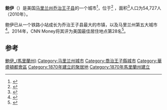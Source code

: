 {{Infobox settlement
|name                     = 鲍伊
|settlement_type          = 市
|image_skyline            = 2008 01 02 - MD564 @ Chapel Ave 03.JPG
|imagesize                = 250px
|image_seal               = 
|image_map                = Prince_George's_County_Maryland_Incorporated_and_Unincorporated_areas_Bowie_Highlighted.svg
|mapsize                  = 250x200px
| pushpin_label           = Bowie
|subdivision_type         = 国家
|subdivision_name         =美國
|subdivision_type1        = 州
|subdivision_name1        = 馬里蘭州
|subdivision_type2        = 县
|subdivision_name2        = [[乔治王子县|乔治王子县]]
|established_title        = 成立
|established_date         = 1916年
|unit_pref                = Imperial
|area_total_km2           = 47.94
|area_land_km2            = 47.73
|area_water_km2           = 0.21
|area_total_sq_mi         = 18.51
|area_land_sq_mi          = 18.43
|area_water_sq_mi         = 0.08
|population_as_of         = [[2010年美國人口普查|2010]]
|population_est           = 57646
|pop_est_as_of            = 2014
|pop_est_footnotes        = <ref name="2014 Pop Estimate">{{cite web|title=Population Estimates|url=http://www.census.gov/popest/data/cities/totals/2014/SUB-EST2014-3.html|publisher=[[美国普查局|美国普查局]]|accessdate=June 24, 2015|archive-url=https://web.archive.org/web/20150522132816/http://www.census.gov/popest/data/cities/totals/2014/SUB-EST2014-3.html|archive-date=2015-05-22|dead-url=yes}}</ref>
|population_total         = 54727
|population_urban         = 
|population_metro         = 
|population_density_km2   = 1146.5
|population_density_sq_mi = 2969.5
|elevation_m              = 47
|elevation_ft             = 154
|website                  = {{URL|http://www.cityofbowie.org/|www.CityofBowie.org}}
}}
'''鲍伊'''（{{lang-en|Bowie}}）是美国[[马里兰州|马里兰州]][[乔治王子县|乔治王子县]]的一个城市<ref>{{gnis|597104}}</ref>，位于{{Coord|38|57|53|N|76|44|40|W|type:city}}<ref name="GR1">{{cite web|url=http://www.census.gov/geo/www/gazetteer/gazette.html|publisher=[[美国普查局|美国普查局]]|accessdate=2011-04-23|date=2011-02-12|title=US Gazetteer files: 2010, 2000, and 1990|archive-url=https://web.archive.org/web/20110102044750/http://www.census.gov/geo/www/gazetteer/gazette.html|archive-date=2011-01-02|dead-url=yes}}</ref>
，面积{{convert|18.51|sqmi|sqkm|2}}<ref name="Gazetteer files">{{cite web |title=US Gazetteer files 2010 |url=http://www.census.gov/geo/www/gazetteer/files/Gaz_places_national.txt |publisher=[[美国普查局|美国普查局]] |accessdate=2013-01-25 |deadurl=yes |archiveurl=https://www.webcitation.org/64vfLAeJ2?url=http://www.census.gov/geo/www/gazetteer/files/Gaz_places_national.txt |archivedate=2012-01-24 |df= }}</ref>人口为54,727人（2010年）。

鲍伊已从一个铁路小站成长为乔治王子县最大的市镇，以及马里兰州第五大城市<ref>{{cite web |url=http://www.census.gov/popest/cities/tables/SUB-EST2006-04-24.csv |title=Annual Estimates of the Population for Incorporated Places in Maryland, Listed Alphabetically |publisher=United States Census Bureau |date=July 1, 2006 |access-date=August 29, 2015 |deadurl=yes |archiveurl=https://web.archive.org/web/20071105221658/http://www.census.gov/popest/cities/tables/SUB-EST2006-04-24.csv |archivedate=2007-11-05}} </ref>。2014年，CNN Money将其评为美国最佳居住地点第28名<ref>{{cite web |url=http://time.com/money/3312338/bowie-md-best-places-to-live |title=Best Places to Live 2014 |date=September 19, 2014 |access-date=September 22, 2014 |work=Money}}</ref>。

==参考==
{{reflist}}

{{DEFAULTSORT:Bowie}}
[[Category:鮑伊_(馬里蘭州)|]]
[[Category:马里兰州城市|Category:马里兰州城市]]
[[Category:喬治王子縣城市|Category:喬治王子縣城市]]
[[Category:華盛頓都會區|Category:華盛頓都會區]]
[[Category:1870年建立的聚居地|Category:1870年建立的聚居地]]
[[Category:1870年馬里蘭州建立|Category:1870年馬里蘭州建立]]